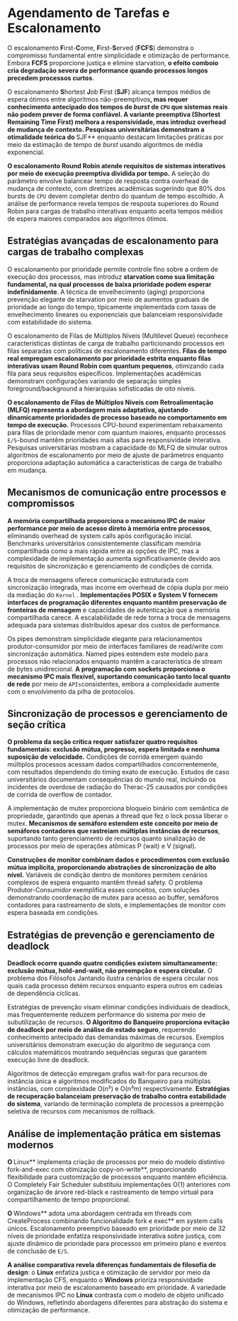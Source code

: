 # Agendamento de Tarefas e Escalonamento

O escalonamento **F**irst-**C**ome, **F**irst-**S**erved (**FCFS**) demonstra o compromisso fundamental entre simplicidade e otimização de performance. Embora **FCFS** proporcione justiça e elimine starvation, **o efeito comboio cria degradação severa de performance quando processos longos precedem processos curtos**. 

O escalonamento **S**hortest **J**ob **F**irst (**SJF**) alcança tempos médios de espera ótimos entre algoritmos não-preemptivos**, mas requer conhecimento antecipado dos tempos de _burst_ de `CPU` que sistemas reais não podem prever de forma confiável. A variante preemptiva (Shortest Remaining Time First) melhora a responsividade, mas introduz overhead de mudança de contexto. Pesquisas universitárias demonstram a otimalidade teórica do **SJF** enquanto destacam limitações práticas por meio da estimação de tempo de _burst_ usando algoritmos de média exponencial.

**O escalonamento Round Robin atende requisitos de sistemas interativos por meio de execução preemptiva dividida por tempo.** A seleção do parâmetro envolve balancear tempo de resposta contra overhead de mudança de contexto, com diretrizes acadêmicas sugerindo que 80% dos bursts de `CPU` devem completar dentro do quantum de tempo escolhido. A análise de performance revela tempos de resposta superiores do Round Robin para cargas de trabalho interativas enquanto aceita tempos médios de espera maiores comparados aos algoritmos ótimos.

## Estratégias avançadas de escalonamento para cargas de trabalho complexas

O escalonamento por prioridade permite controle fino sobre a ordem de execução dos processos, mas introduz **starvation como sua limitação fundamental, na qual processos de baixa prioridade podem esperar indefinidamente**. A técnica de envelhecimento (aging) proporciona prevenção elegante de starvation por meio de aumentos graduais de prioridade ao longo do tempo, tipicamente implementada com taxas de envelhecimento lineares ou exponenciais que balanceiam responsividade com estabilidade do sistema.

O escalonamento de Filas de Múltiplos Níveis (Multilevel Queue) reconhece características distintas de carga de trabalho particionando processos em filas separadas com políticas de escalonamento diferentes. **Filas de tempo real empregam escalonamento por prioridade estrita enquanto filas interativas usam Round Robin com quantum pequenos**, otimizando cada fila para seus requisitos específicos. Implementações acadêmicas demonstram configurações variando de separação simples foreground/background a hierarquias sofisticadas de oito níveis.

**O escalonamento de Filas de Múltiplos Níveis com Retroalimentação (MLFQ) representa a abordagem mais adaptativa, ajustando dinamicamente prioridades de processo baseado no comportamento em tempo de execução.** Processos CPU-bound experimentam rebaixamento para filas de prioridade menor com quantum maiores, enquanto processos `E/S`-bound mantêm prioridades mais altas para responsividade interativa. Pesquisas universitárias mostram a capacidade do MLFQ de simular outros algoritmos de escalonamento por meio de ajuste de parâmetros enquanto proporciona adaptação automática a características de carga de trabalho em mudança.

## Mecanismos de comunicação entre processos e compromissos

**A memória compartilhada proporciona o mecanismo IPC de maior performance por meio de acesso direto à memória entre processos**, eliminando overhead de system calls após configuração inicial. Benchmarks universitários consistentemente classificam memória compartilhada como a mais rápida entre as opções de IPC, mas a complexidade de implementação aumenta significativamente devido aos requisitos de sincronização e gerenciamento de condições de corrida.

A troca de mensagens oferece comunicação estruturada com sincronização integrada, mas incorre em overhead de cópia dupla por meio da mediação do ``Kernel`` . **Implementações POSIX e System V fornecem interfaces de programação diferentes enquanto mantêm preservação de fronteiras de mensagem** e capacidades de autenticação que a memória compartilhada carece. A escalabilidade de rede torna a troca de mensagens adequada para sistemas distribuídos apesar dos custos de performance.

Os pipes demonstram simplicidade elegante para relacionamentos produtor-consumidor por meio de interfaces familiares de read/write com sincronização automática. Named pipes estendem este modelo para processos não relacionados enquanto mantêm a característica de stream de bytes unidirecional. **A programação com sockets proporciona o mecanismo IPC mais flexível, suportando comunicação tanto local quanto de rede** por meio de `APIs`consistentes, embora a complexidade aumente com o envolvimento da pilha de protocolos.

## Sincronização de processos e gerenciamento de seção crítica

**O problema da seção crítica requer satisfazer quatro requisitos fundamentais: exclusão mútua, progresso, espera limitada e nenhuma suposição de velocidade.** Condições de corrida emergem quando múltiplos processos acessam dados compartilhados concorrentemente, com resultados dependendo do timing exato de execução. Estudos de caso universitários documentam consequências do mundo real, incluindo os incidentes de overdose de radiação do Therac-25 causados por condições de corrida de overflow de contador.

A implementação de mutex proporciona bloqueio binário com semântica de propriedade, garantindo que apenas a thread que fez o lock possa liberar o mutex. **Mecanismos de semáforo estendem este conceito por meio de semáforos contadores que rastreiam múltiplas instâncias de recursos**, suportando tanto gerenciamento de recursos quanto sinalização de processos por meio de operações atômicas P (wait) e V (signal).

**Construções de monitor combinam dados e procedimentos com exclusão mútua implícita, proporcionando abstrações de sincronização de alto nível.** Variáveis de condição dentro de monitores permitem cenários complexos de espera enquanto mantêm thread safety. O problema Produtor-Consumidor exemplifica esses conceitos, com soluções demonstrando coordenação de mutex para acesso ao buffer, semáforos contadores para rastreamento de slots, e implementações de monitor com espera baseada em condições.

## Estratégias de prevenção e gerenciamento de deadlock

**Deadlock ocorre quando quatro condições existem simultaneamente: exclusão mútua, hold-and-wait, não preempção e espera circular.** O problema dos Filósofos Jantando ilustra cenários de espera circular nos quais cada processo detém recursos enquanto espera outros em cadeias de dependência cíclicas.

Estratégias de prevenção visam eliminar condições individuais de deadlock, mas frequentemente reduzem performance do sistema por meio de subutilização de recursos. **O Algoritmo do Banqueiro proporciona evitação de deadlock por meio de análise de estado seguro**, requerendo conhecimento antecipado das demandas máximas de recursos. Exemplos universitários demonstram execução do algoritmo de segurança com cálculos matemáticos mostrando sequências seguras que garantem execução livre de deadlock.

Algoritmos de detecção empregam grafos wait-for para recursos de instância única e algoritmos modificados do Banqueiro para múltiplas instâncias, com complexidade O(n²) e O(n³m) respectivamente. **Estratégias de recuperação balanceiam preservação de trabalho contra estabilidade do sistema**, variando de terminação completa de processos a preempção seletiva de recursos com mecanismos de rollback.

## Análise de implementação prática em sistemas modernos

**O **Linux** implementa criação de processos por meio do modelo distintivo fork-and-exec com otimização copy-on-write**, proporcionando flexibilidade para customização de processos enquanto mantém eficiência. O Completely Fair Scheduler substituiu implementações O(1) anteriores com organização de árvore red-black e rastreamento de tempo virtual para compartilhamento de tempo proporcional.

**O **Windows** adota uma abordagem centrada em threads com CreateProcess combinando funcionalidade fork e exec** em system calls únicos. Escalonamento preemptivo baseado em prioridade por meio de 32 níveis de prioridade enfatiza responsividade interativa sobre justiça, com ajuste dinâmico de prioridade para processos em primeiro plano e eventos de conclusão de `E/S`.

**A análise comparativa revela diferenças fundamentais de filosofia de design**: o **Linux** enfatiza justiça e otimização de servidor por meio da implementação CFS, enquanto o **Windows** prioriza responsividade interativa por meio de escalonamento baseado em prioridade. A variedade de mecanismos IPC no **Linux** contrasta com o modelo de objeto unificado do Windows, refletindo abordagens diferentes para abstração do sistema e otimização de performance.
